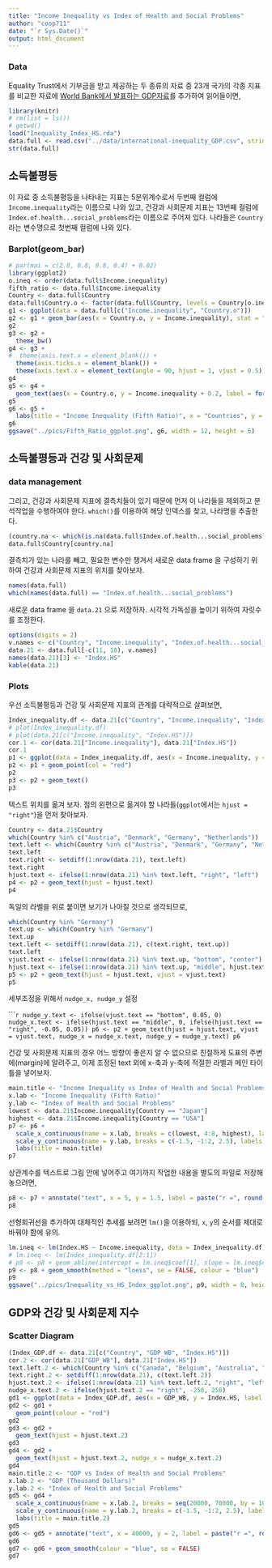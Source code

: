 ```yaml
---
title: "Income Inequality vs Index of Health and Social Problems"
author: "coop711"
date: "`r Sys.Date()`"
output: html_document
---
```


<!--
### Data Preparation

`xlsx` package는 Excel 자료를 다루는 데 매우 유용한데, `read.xlsx(filename, n)`의 구조로 되어 있으며, 여기서 `n`은 엑셀 시트의 번호이다.

```r
# install.packages("xlsx", repos = "https://cran.rstudio.com")
library(xlsx)
```
-->

### Data

Equality Trust에서 기부금을 받고 제공하는 두 종류의 자료 중 23개 국가의 각종 지표를 비교한 자료에 [World Bank에서 발표하는 GDP자료](https://en.wikipedia.org/wiki/List_of_countries_by_GDP_(PPP)_per_capita)를 추가하여 읽어들이면,

```r
library(knitr)
# rm(list = ls())
# getwd()
load("Inequality_Index_HS.rda")
data.full <- read.csv("../data/international-inequality_GDP.csv", stringsAsFactors = FALSE)
str(data.full)
```

## 소득불평등

이 자료 중 소득불평등을 나타내는 지표는 5분위계수로서 두번째 컬럼에 `Income.inequality`라는 이름으로 나와 있고, 건강과 사회문제 지표는 13번째 컬럼에 `Index.of.health...social_problems`라는 이름으로 주어져 있다. 나라들은 `Country`라는 변수명으로 첫번째 컬럼에 나와 있다. 

### Barplot(geom_bar)

```r
# par(mai = c(2.0, 0.8, 0.8, 0.4) + 0.02)
library(ggplot2)
o.ineq <- order(data.full$Income.inequality)
fifth_ratio <- data.full$Income.inequality
Country <- data.full$Country
data.full$Country.o <- factor(data.full$Country, levels = Country[o.ineq])
g1 <- ggplot(data = data.full[c("Income.inequality", "Country.o")]) 
g2 <- g1 + geom_bar(aes(x = Country.o, y = Income.inequality), stat = "identity", width = 0.8, fill = rev(rainbow(23, start = 0, end = 2/3)))
g2
g3 <- g2 + 
  theme_bw()
g4 <- g3 + 
#  theme(axis.text.x = element_blank()) + 
  theme(axis.ticks.x = element_blank()) +
  theme(axis.text.x = element_text(angle = 90, hjust = 1, vjust = 0.5))
g4
g5 <- g4 +
  geom_text(aes(x = Country.o, y = Income.inequality + 0.2, label = format(Income.inequality, digits = 3))) 
g5
g6 <- g5 +
  labs(title = "Income Inequality (Fifth Ratio)", x = "Countries", y = "Fifth Ratio")
g6
ggsave("../pics/Fifth_Ratio_ggplot.png", g6, width = 12, height = 6)
```

## 소득불평등과 건강 및 사회문제

### data management

그리고, 건강과 사회문제 지표에 결측치들이 있기 때문에 먼저 이 나라들을 제외하고 분석작업을 수행하여야 한다.
`which()`를 이용하여 해당 인덱스를 찾고, 나라명을 추출한다.

```r
(country.na <- which(is.na(data.full$Index.of.health...social_problems)))
data.full$Country[country.na]
```

결측치가 있는 나라를 빼고, 필요한 변수만 챙겨서 새로운 data frame 을 구성하기 위하여 건강과 사회문제 지표의 위치를 찾아보자.

```r
names(data.full)
which(names(data.full) == "Index.of.health...social_problems")
```

새로운 data frame 을 `data.21` 으로 저장하자. 시각적 가독성을 높이기 위하여 자릿수를 조정한다.

```r
options(digits = 2)
v.names <- c("Country", "Income.inequality", "Index.of.health...social_problems", "GDP_WB")
data.21 <- data.full[-c(11, 18), v.names]
names(data.21)[3] <- "Index.HS"
kable(data.21)
```

### Plots

우선 소득불평등과 건강 및 사회문제 지표의 관계를 대략적으로 살펴보면,

```r
Index_inequality.df <- data.21[c("Country", "Income.inequality", "Index.HS")]
# plot(Index_inequality.df)
# plot(data.21[c("Income.inequality", "Index.HS")])
cor.1 <- cor(data.21["Income.inequality"], data.21["Index.HS"])
cor.1
p1 <- ggplot(data = Index_inequality.df, aes(x = Income.inequality, y = Index.HS, label = Country)) + theme_bw()
p2 <- p1 + geom_point(col = "red")
p2
p3 <- p2 + geom_text()
p3
```

텍스트 위치를 옮겨 보자. 점의 왼편으로 옮겨야 할 나라들(`ggplot`에서는 `hjust = "right"`)을 먼저 찾아보자.

```r
Country <- data.21$Country
which(Country %in% c("Austria", "Denmark", "Germany", "Netherlands"))
text.left <- which(Country %in% c("Austria", "Denmark", "Germany", "Netherlands"))
text.left
text.right <- setdiff(1:nrow(data.21), text.left)
text.right
hjust.text <- ifelse(1:nrow(data.21) %in% text.left, "right", "left")
p4 <- p2 + geom_text(hjust = hjust.text)
p4
```

독일의 라벨을 위로 붙이면 보기가 나아질 것으로 생각되므로,

```r
which(Country %in% "Germany")
text.up <- which(Country %in% "Germany")
text.up
text.left <- setdiff(1:nrow(data.21), c(text.right, text.up))
text.left
vjust.text <- ifelse(1:nrow(data.21) %in% text.up, "bottom", "center")
hjust.text <- ifelse(1:nrow(data.21) %in% text.up, "middle", hjust.text)
p5 <- p2 + geom_text(hjust = hjust.text, vjust = vjust.text)
p5
```

세부조정을 위해서 `nudge_x, nudge_y` 설정

``````r
nudge_y.text <- ifelse(vjust.text == "bottom", 0.05, 0)
nudge_x.text <- ifelse(hjust.text == "middle", 0, ifelse(hjust.text == "right", -0.05, 0.05))
p6 <- p2 + geom_text(hjust = hjust.text, vjust = vjust.text, nudge_x = nudge_x.text, nudge_y = nudge_y.text)
p6
```

건강 및 사회문제 지표의 경우 어느 방향이 좋은지 알 수 없으므로 친절하게 도표의 주변에(margin)에 알려주고,
이제 조정된 text 외에 x-축과 y-축에 적절한 라벨과 메인 타이틀을 넣어보자.

```r
main.title <- "Income Inequality vs Index of Health and Social Problems" 
x.lab <- "Income Inequality (Fifth Ratio)"
y.lab <- "Index of Health and Social Problems"
lowest <- data.21$Income.inequality[Country == "Japan"]
highest <- data.21$Income.inequality[Country == "USA"]
p7 <- p6 +
  scale_x_continuous(name = x.lab, breaks = c(lowest, 4:8, highest), labels = c(lowest, 4:8, highest), limits = c(3, 9)) +
  scale_y_continuous(name = y.lab, breaks = c(-1.5, -1:2, 2.5), labels = c(expression("Better" %down% ""), -1:2, expression("Worse" %up% "")), limits = c(-1.5, 2.5)) +
  labs(title = main.title)
p7
```

상관계수를 텍스트로 그림 안에 넣어주고 여기까지 작업한 내용을 별도의 파일로 저장해 놓으려면,

```r
p8 <- p7 + annotate("text", x = 5, y = 1.5, label = paste("r =", round(cor.1, digits = 2)), size = 5)
p8
```

선형회귀선을 추가하여 대체적인 추세를 보려면 `lm()`을 이용하되, `x`, `y`의 순서를 제대로 바꿔야 함에 유의.

```r
lm.ineq <- lm(Index.HS ~ Income.inequality, data = Index_inequality.df)
# lm.ineq <- lm(Index_inequality.df[2:1])
# p9 <- p8 + geom_abline(intercept = lm.ineq$coef[1], slope = lm.ineq$coef[2], colour = "blue")
p9 <- p8 + geom_smooth(method = "loess", se = FALSE, colour = "blue")
p9
ggsave("../pics/Inequality_vs_HS_Index_ggplot.png", p9, width = 8, height = 6)
```

## GDP와 건강 및 사회문제 지수

### Scatter Diagram

```r
(Index_GDP.df <- data.21[c("Country", "GDP_WB", "Index.HS")])
cor.2 <- cor(data.21["GDP_WB"], data.21["Index.HS"])
text.left.2 <- which(Country %in% c("Canada", "Belgium", "Australia", "France"))
text.right.2 <- setdiff(1:nrow(data.21), c(text.left.2))
hjust.text.2 <- ifelse(1:nrow(data.21) %in% text.left.2, "right", "left")
nudge_x.text.2 <- ifelse(hjust.text.2 == "right", -250, 250)
gd1 <- ggplot(data = Index_GDP.df, aes(x = GDP_WB, y = Index.HS, label = Country)) + theme_bw()
gd2 <- gd1 + 
  geom_point(colour = "red")
gd2
gd3 <- gd2 + 
  geom_text(hjust = hjust.text.2)
gd3
gd4 <- gd2 + 
  geom_text(hjust = hjust.text.2, nudge_x = nudge_x.text.2)
gd4
main.title.2 <- "GDP vs Index of Health and Social Problems"
x.lab.2 <- "GDP (Thousand Dollars)"
y.lab.2 <- "Index of Health and Social Problems"
gd5 <- gd4 + 
  scale_x_continuous(name = x.lab.2, breaks = seq(20000, 70000, by = 10000), labels = seq(20, 70, by = 10), limits = c(20000, 70000)) +
  scale_y_continuous(name = y.lab.2, breaks = c(-1.5, -1:2, 2.5), labels = c(expression("Better" %down% ""), -1:2, expression("Worse" %up% "")), limits = c(-1.5, 2.5)) + 
  labs(title = main.title.2)
gd5
gd6 <- gd5 + annotate("text", x = 40000, y = 2, label = paste("r =", round(cor.2, digits = 2)), size = 5)
gd6
gd7 <- gd6 + geom_smooth(colour = "blue", se = FALSE)
gd7
```

<!--
### 미국의 경우

```r
data.usa <- read.xlsx("../data/USA-inequality.xls", 1, stringsAsFactors = FALSE)
str(data.usa)
```

당장 필요한 변수들만 모아서 data frame으로 재구성한다. 변수명 설정에 유의한다.

```r
data.usa.1 <- data.frame(Gini = data.usa$Income.Inequality,  HS.index = data.usa$Index.of.health...social.problems)
str(data.usa.1)
Gini <- data.usa.1$Gini
State <- data.usa$State
Abb <- data.usa$State.Abbrev
options(digits = 3)
kable(data.frame(State = State, State.Abb = Abb, data.usa.1))
```

주별 Gini계수를 `barplot()`으로 비교해 보자. 전부 0.4는 넘고 0.5는 넘지 않기 때문에 차이를 살피기 위해서 y축의 범위(`ylim = `)를 조정하였다. 이때 `xpd = FALSE`가 어떤 역할을 하는지 잘 알아두자.

```r
par(mai = c(2.0, 0.8, 0.8, 0.4) + 0.2)
o.Gini <- order(Gini)
b.Gini <- barplot(Gini[o.Gini], names.arg = State[o.Gini], col = rev(rainbow(50, start = 0, end = 4/6)), ylim = c(0.3, 0.52), xpd = FALSE, las = 2)
text(x = b.Gini[c(1, 25, 50)], y = Gini[o.Gini][c(1, 25, 50)] + 0.01, labels = format(Gini[o.Gini][c(1, 25, 50)], digits = 3))
title(main = "Gini Coefficients of United States")
```

간단한 산점도를 그리고, 추가 작업을 생각한다.

```r
plot(data.usa.1)
```

x-축과 y-축의 범위를 설정하고, `pch = 20`으로 다시 그린다.

```r
plot(data.usa.1, pch = 20, xlim = c(0.39, 0.51), ylim = c(-1.5, 2.0))
```

각 주의 약칭을 새겨넣는다.

```r
plot(data.usa.1, pch = 20, xlim = c(0.39, 0.51), ylim = c(-1.5, 2.0))
text(data.usa.1, labels = Abb, pos = 4)
```

겹쳐보이는 주의 약칭들로부터 인덱스를 추출한다.

```r
which(Abb %in% c("VT", "ME", "NE", "WA", "VA", "HI", "RI", "SC", "AR", "NC", "GA", "KY"))
```

점 왼쪽에 약칭을 넣을 주들의 인덱스를 저장한다. 나머지 인덱스는 오른쪽에 넣을 것으로 따로 저장한다.

```r
text.left.us <- which(Abb %in% c("VT", "ME", "NE", "WA", "VA", "HI", "RI", "SC", "AR", "NC", "GA", "KY"))
text.right.us <- setdiff(1:nrow(data.usa.1), text.left.us)
pos.text.us <- ifelse(1:nrow(data.usa.1) %in% text.left.us, 2, 4)
```

왼쪽, 오른쪽 위치를 조정한 주 약칭을 다시 넣는다.

```r
plot(data.usa.1, pch = 20, col = "red", xlim = c(0.39, 0.51), ylim = c(-1.5, 2.0))
text(data.usa.1, labels = Abb, pos = pos.text.us)
```

점 아래에 약칭을 넣을 주들의 인덱스를 찾는다. 왼쪽 인덱스, 오른쪽 인덱스에서 조정한다.

```r
text.down.us <- which(Abb %in% c("WA", "AR", "GA", "MN"))
which(text.left.us %in% text.down.us)
text.left.us <- setdiff(text.left.us, text.down.us)
text.right.us <- setdiff(text.right.us, text.down.us)
pos.text.us <- ifelse(1:nrow(data.usa.1) %in% text.down.us, 1, ifelse(1:nrow(data.usa.1) %in% text.left.us, 2, 4))
```

약칭 위치를 아래로 조정한 산점도를 다시 그린다.

```r
plot(data.usa.1, pch = 20, col = "red", xlim = c(0.39, 0.51), ylim = c(-1.5, 2.0))
text(data.usa.1, labels = Abb, pos = pos.text.us)
```

상관계수를 추가한다.

```r
plot(data.usa.1, pch = 20, col = "red", xlim = c(0.39, 0.51), ylim = c(-1.5, 2.0))
text(data.usa.1, labels = Abb, pos = pos.text.us)
cor.us <- cor(data.usa.1$HS.index, data.usa.1$Gini)
text(x = 0.42, y = 1.5, labels = paste("r =", round(cor.us, digits = 2)), col = "red", cex = 1.2)
```

단순회귀선을 추가한다.

```r
plot(data.usa.1, pch = 20, col = "red", xlim = c(0.39, 0.51), ylim = c(-1.5, 2.0))
text(data.usa.1, labels = Abb, pos = pos.text.us)
text(x = 0.42, y = 1.5, labels = paste("r =", round(cor.us, digits = 2)), col = "red", cex = 1.2)
# lm.ineq.us <- lm(HS.index ~ Gini, data = data.usa.1)
lm.ineq.us <- lm(data.usa.1[2:1])
abline(lm.ineq.us$coef, col = "blue")
# abline(lm(HS.index ~ Gini, data = data.usa.1)$coef)
```

주제목을 추가하고, `xlab`, `ylab`을 수정한다. 수직축의 의미를 명확히 한다.

```r
plot(data.usa.1, pch = 20, col = "red", xlim = c(0.39, 0.51), ylim = c(-1.5, 2.0), ann = FALSE)
text(data.usa.1, labels = Abb, pos = pos.text.us)
text(x = 0.42, y = 1.5, labels = paste("r =", round(cor.us, digits = 2)), col = "red", cex = 1.2)
abline(lm.ineq.us$coef, col = "blue")
mtext(c("Better", "Worse"), side = 2, at = c(-1.8, 2.3), las = 1)
main.title.us <- "Income Inequality vs Health and Social Index (USA)"
x.lab.us <- "Gini Coefficients"
y.lab.us <- "Index of Health and Social Problems"
title(main = main.title.us, xlab = x.lab.us, ylab = y.lab.us)
```
-->


<!--
```r
# ls()
save.image(file = "Inequality_Index_HS.rda")
```
-->









